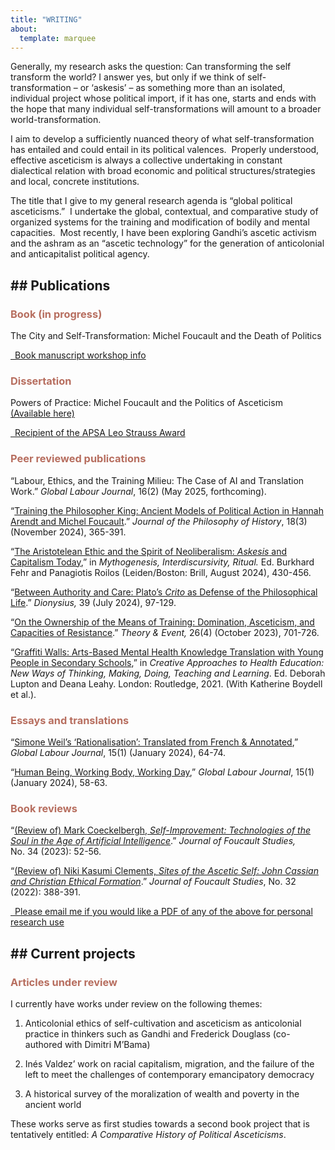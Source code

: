 ```yaml
---
title: "WRITING"
about: 
  template: marquee
---
```


Generally, my research asks the question: Can transforming the self transform the world? I answer yes, but only if we think of self-transformation – or ‘askesis’ – as something more than an isolated, individual project whose political import, if it has one, starts and ends with the hope that many individual self-transformations will amount to a broader world-transformation.

I aim to develop a sufficiently nuanced theory of what self-transformation has entailed and could entail in its political valences.  Properly understood, effective asceticism is always a collective undertaking in constant dialectical relation with broad economic and political structures/strategies and local, concrete institutions.

The title that I give to my general research agenda is "global political asceticisms."  I undertake the global, contextual, and comparative study of organized systems for the training and modification of bodily and mental capacities.  Most recently, I have been exploring Gandhi’s ascetic activism and the ashram as an "ascetic technology" for the generation of anticolonial and anticapitalist political agency.  

## **Publications**
---

### <span style="color: #b76e5f">Book (in progress)</span>

The City and Self-Transformation: Michel Foucault and the Death of Politics\
```{=html}
<p class="text-left">
  <a class="btn btn-info btn-sm" href="https://www.mcgill.ca/lin-centre/channels/event/rgcs-william-tilleczek-book-manuscript-workshop-360190" target="_blank">
    </i>&ensp;Book manuscript workshop info
  </a>
```

### <span style="color: #b76e5f">Dissertation</span>

Powers of Practice: Michel Foucault and the Politics of Asceticism <a href="https://dash.harvard.edu/handle/1/37373683" target="_blank">(Available here)</a>\
```{=html}
<p class="text-left">
  <a class="btn btn-info btn-sm" href="https://politicalsciencenow.com/william-tilleczek-receives-the-2024-leo-strauss-award-for-powers-of-practice-michel-foucault-and-the-politics-of-asceticism/" target="_blank">
    </i>&ensp;Recipient of the APSA Leo Strauss Award
  </a>
```

### <span style="color: #b76e5f">Peer reviewed publications</span>

“Labour, Ethics, and the Training Milieu: The Case of AI and Translation Work.” *Global Labour Journal*, 16(2) (May 2025, forthcoming).

“<a href="https://brill.com/view/journals/jph/18/3/article-p365_6.xml?rskey=qPuq6p&result=18" target="_blank">Training the Philosopher King: Ancient Models of Political Action in Hannah Arendt and Michel Foucault</a>.” *Journal of the Philosophy of History*, 18(3) (November 2024), 365-391.

“<a href="https://brill.com/edcollchap/book/9789004679740/BP000028.xml" target="_blank">The Aristotelean Ethic and the Spirit of Neoliberalism: *Askesis* and Capitalism Today</a>,” in *Mythogenesis, Interdiscursivity, Ritual.* Ed. Burkhard Fehr and Panagiotis Roilos (Leiden/Boston: Brill, August 2024), 430-456.

“<a href="https://ojs.library.dal.ca/dionysius/article/view/12200" target="_blank">Between Authority and Care: Plato’s *Crito* as Defense of the Philosophical Life</a>.” *Dionysius,* 39 (July 2024), 97-129.

“<a href="https://muse.jhu.edu/pub/1/article/909213" target="_blank">On the Ownership of the Means of Training: Domination, Asceticism, and Capacities of Resistance</a>.” *Theory & Event,* 26(4) (October 2023), 701-726.

“<a href="https://www.taylorfrancis.com/chapters/edit/10.4324/9781003126508-6/graffiti-walls-katherine-boydell-vanessa-sinopoli-elaine-stasiulis-brenda-gladstone-kate-tilleczek-alexandra-gibson-william-tilleczek-michael-hodgins" target="_blank">Graffiti Walls: Arts-Based Mental Health Knowledge Translation with Young People in Secondary Schools</a>,” in *Creative Approaches to Health Education: New Ways of Thinking, Making, Doing, Teaching and Learning*. Ed. Deborah Lupton and Deana Leahy. London: Routledge, 2021. (With Katherine Boydell et al.).

### <span style="color: #b76e5f">Essays and translations</span>

“<a href="https://mulpress.mcmaster.ca/globallabour/article/view/5739" target="_blank">Simone Weil’s ‘Rationalisation’: Translated from French & Annotated</a>,” *Global Labour Journal*, 15(1) (January 2024), 64-74.

“<a href="https://mulpress.mcmaster.ca/globallabour/article/view/5738" target="_blank">Human Being, Working Body, Working Day</a>,” *Global Labour Journal*, 15(1) (January 2024), 58-63.

### <span style="color: #b76e5f">Book reviews</span>

“<a href="https://rauli.cbs.dk/index.php/foucault-studies/article/view/6935" target="_blank">(Review of) Mark Coeckelbergh, *Self-Improvement: Technologies of the Soul in the Age of Artificial Intelligence*</a>.” *Journal of Foucault Studies,* No. 34 (2023): 52-56.

“<a href="https://rauli.cbs.dk/index.php/foucault-studies/article/view/6708" target="_blank">(Review of) Niki Kasumi Clements, *Sites of the Ascetic Self: John Cassian and Christian Ethical Formation*</a>.” *Journal of Foucault Studies*, No. 32 (2022): 388-391.


```{=html}
<p class="text-center">
  <a class="btn btn-secondary btn-sm btn-block" href="contact.qmd" target="_blank">
    </i>&ensp;Please email me if you would like a PDF of any of the above for personal research use
  </a>
```

## **Current projects**
---

### <span style="color: #b76e5f">Articles under review</span>

I currently have works under review on the following themes:

1.  Anticolonial ethics of self-cultivation and asceticism as anticolonial practice in thinkers such as Gandhi and Frederick Douglass (co-authored with Dimitri M’Bama)

2.  Inés Valdez’ work on racial capitalism, migration, and the failure of the left to meet the challenges of contemporary emancipatory democracy

3.  A historical survey of the moralization of wealth and poverty in the ancient world

These works serve as first studies towards a second book project that is tentatively entitled: *A Comparative History of Political Asceticisms*.
